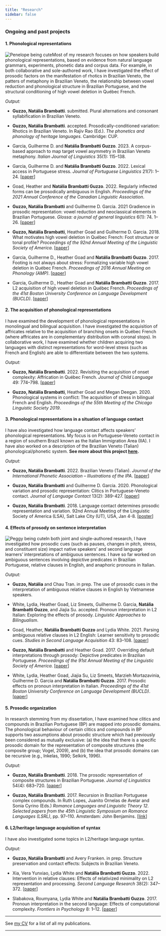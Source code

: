 ```yaml
---
title: "Research"
sidebar: false
---
```


### Ongoing and past projects

#### **1. Phonological representations**

![](figures/bebi.jpeg){.main-figure title="Penelope being cute"}Most of my research focuses on how speakers build phonological representations, based on evidence from natural language grammars, experiments, phonetic data and corpus data. For example, in both collaborative and sole-authored work, I have investigated the effect of prosodic factors on the manifestation of rhotics in Brazilian Veneto, the patters of metaphony in Brazilian Veneto, the relationship between vowel reduction and phonological structure in Brazilian Portuguese, and the structural conditioning of high vowel deletion in Québec French.
<!-- I have investigated whether prosodic constituents can be identified based on indirect phonological evidence or subtle phonological phenomena, and whether prosodic constituency constrains (subtle) phonological variation. Recently, I have examined the realization of rhotic sounds in Brazilian Veneto (Talian), a language that has a single rhotic phoneme that seems to be manifested differently depending on position and stress. With <a href="https://guilhermegarcia.github.io" target="_blank">Guilherme Garcia</a>, I have examined vowel reduction in neoclassical elements in Brazilian Portuguese as a way to determine their prosodic representation. With <a href="http://people.linguistics.mcgill.ca/~heather.goad/" target="_blank">Heather Goad</a> and Guilherme Garcia, I have probed whether foot structure in Québec French can be identified on the basis of weakening segmental processes such as variable high vowel deletion.  -->

*Output:*

- **Guzzo, Natália Brambatti**. submitted. Plural alternations and consonant syllabification in Brazilian Veneto.

- **Guzzo, Natália Brambatti**. accepted. Prosodically-conditioned variation: Rhotics in Brazilian Veneto. In Rajiv Rao (Ed.). *The phonetics and phonology of heritage languages*. Cambridge: CUP.

- Garcia, Guilherme D. and **Natália Brambatti Guzzo**. 2023. A corpus-based approach to map target vowel asymmetry in Brazilian Veneto metaphony. *Italian Journal of Linguistics* 35(1): 115--138.

- Garcia, Guilherme D. and **Natália Brambatti Guzzo**. 2022. Lexical access in Portuguese stress. *Journal of Portuguese Linguistics* 21(7): 1--24. [[paper](https://doi.org/10.16995/jpl.8188)] 

- Goad, Heather and **Natália Brambatti Guzzo**. 2022. Regularly inflected forms can be prosodically ambiguous in English. *Proceedings of the 2021 Annual Conference of the Canadian Linguistic Association*.

- **Guzzo, Natália Brambatti** and Guilherme D. Garcia. 2021 Gradience in prosodic representation: vowel reduction and neoclassical elements in Brazilian Portuguese. *Glossa: a journal of general linguistics* 6(1): 74. 1--26. [[paper](https://doi. org/10.5334/gjgl.1413)]

- **Guzzo, Natália Brambatti**, Heather Goad and Guilherme D. Garcia. 2018. What motivates high vowel deletion in Québec French: Foot structure or tonal profile? *Proceedings of the 92nd Annual Meeting of the Linguistic Society of America*. [[paper](https://doi.org/10.3765/plsa.v3i1.4306)]

- Garcia, Guilherme D., Heather Goad and **Natália Brambatti Guzzo**. 2017. Footing is not always about stress: Formalizing variable high vowel deletion in Québec French. *Proceedings of 2016 Annual Meeting on Phonology (AMP)*. [[paper](http://dx.doi.org/10.3765/amp.v4i0.3991)]

- Garcia, Guilherme D., Heather Goad and **Natália Brambatti Guzzo**. 2017. L2 acquisition of high vowel deletion in Québec French. *Proceedings of the 41st Boston University Conference on Language Development (BUCLD)*. [[paper](http://www.lingref.com/bucld/41/BUCLD41-22.pdf)]


#### **2. The acquisition of phonological representations**

I have examined the development of phonological representations in monolingual and bilingual acquisition. I have investigated the acquisition of affricates relative to the acquisition of branching onsets in Québec French (where affricates are in complementary distribution with coronal stops). In collaborative work, I have examined whether children acquiring two languages with distinct representations for word-level stress (such as French and English) are able to differentiate between the two systems.
<!-- under the hypothesis that the constraints regulating the distribution of affricates are onerous for children, resulting in affricates being acquired after branching onsets.   -->

*Output:*

- **Guzzo, Natália Brambatti**. 2022. Revisiting the acquisition of onset complexity: Affrication in Québec French. *Journal of Child Language* 49: 774--798.   [[paper](https://doi.org/10.1017/S0305000921000374)]

- **Guzzo, Natália Brambatti**, Heather Goad and Megan Deegan. 2020. Phonological systems in conflict: The acquisition of stress in bilingual French and English. *Proceedings of the 55th Meeting of the Chicago Linguistic Society 2019*.



#### **3. Phonological representations in a situation of language contact**

I have also investigated how language contact affects speakers' phonological representations. My focus is on Portuguese-Veneto contact in a region of southern Brazil known as the Italian Immigration Area (IIA). I have also worked on a description of the Brazilian Veneto (Talian) phonological/phonetic system.  **See more about this project [here](talian.html).** 

*Output:*

- **Guzzo, Natália Brambatti**. 2022. Brazilian Veneto (Talian). *Journal of the International Phonetic Association -- Illustrations of the IPA*. [[paper](https://doi.org/10.1017/S002510032200010X)]

- **Guzzo, Natália Brambatti** and Guilherme D. Garcia. 2020. Phonological variation and prosodic representation: Clitics in Portuguese-Veneto contact. *Journal of Language Contact* 13(2): 389-427. [[paper](https://doi.org/10.1163/19552629-bja10021)]

- **Guzzo, Natália Brambatti**. 2018. Language contact determines prosodic representation and variation. 92nd Annual Meeting of the Linguistic Society of America (LSA), Salt Lake City (UT), USA, Jan 4-8. [[poster](materials/lsa2018.pdf)]



#### **4. Effects of prosody on sentence interpretation**

![](figures/dengo.jpeg){.main-figure title="Peggy being cute"}In both joint and single-authored research, I have investigated how prosodic cues (such as pauses, changes in pitch, stress, and constituent size) impact native speakers' and second language learners' interpretations of ambiguous sentences. I have so far worked on ambiguous sentences involving depictive predicates in Brazilian Portuguese, relative clauses in English, and anaphoric pronouns in Italian.

*Output:*

- **Guzzo, Natália** and Chau Tran. in prep. The use of prosodic cues in the interpretation of ambiguous relative clauses in English by Vietnamese speakers.

- White, Lydia, Heather Goad, Liz Smeets, Guilherme D. Garcia, **Natália Brambatti Guzzo**, and Jiajia Su. accepted. Pronoun interpretation in L2 Italian: Exploring the effects of prosody. *Linguistic Approaches to Bilingualism*.

- Goad, Heather, **Natália Brambatti Guzzo** and Lydia White. 2021. Parsing ambiguous relative clauses in L2 English: Learner sensitivity to prosodic cues. *Studies in Second Language Acquisition* 43: 83--108. [[paper](https://doi.org/10.1017/S0272263120000285)]

- **Guzzo, Natália Brambatti** and Heather Goad. 2017. Overriding default interpretations through prosody: Depictive predicates in Brazilian Portuguese. *Proceedings of the 91st Annual Meeting of the Linguistic Society of America*. [[paper](http://dx.doi.org/10.3765/plsa.v2i0.4077)]

- White, Lydia, Heather Goad, Jiajia Su, Liz Smeets, Marzieh Mortazavinia, Guilherme D. Garcia and **Natália Brambatti Guzzo**. 2017. Prosodic effects on pronoun interpretation in Italian. *Proceedings of the 41st Boston University Conference on Language Development (BUCLD)*. [[paper](http://www.lingref.com/bucld/41/BUCLD41-60.pdf)]


#### **5. Prosodic organization**

In research stemming from my dissertation, I have examined how clitics and compounds in Brazilian Portuguese (BP) are mapped into prosodic domains. The phonological behaviour of certain clitics and compounds in BP supports two assumptions about prosodic structure which had previously been considered as mutually exclusive: (a) the idea that there is a specific prosodic domain for the representation of composite structures (the composite group; Vogel, 2009), and (b) the idea that prosodic domains can be recursive (e.g., Inkelas, 1990; Selkirk, 1996).  


*Output:*

- **Guzzo, Natália Brambatti**. 2018. The prosodic representation of composite structures in Brazilian Portuguese. *Journal of Linguistics* 54(4): 683–720. [[paper](http://dx.doi.org/10.1017/S0022226718000099)]

- **Guzzo, Natália Brambatti**. 2017. Recursion in Brazilian Portuguese complex compounds. In Ruth Lopes, Juanito Ornelas de Avelar and Sonia Cyrino (Eds.) *Romance Languages and Linguistic Theory 12. Selected papers from the 45th Linguistic Symposium on Romance Languages (LSRL)*, pp. 97–110. Amsterdam: John Benjamins. [[link](https://benjamins.com/catalog/rllt.12)]


#### **6. L2/heritage language acquisition of syntax**

I have also investigated some topics in L2/heritage language syntax. 

*Output:*

- **Guzzo, Natália Brambatti** and Avery Franken. in prep. Structure preservation and contact effects: Subjects in Brazilian Veneto.

- Xia, Vera Yunxiao, Lydia White and **Natália Brambatti Guzzo**. 2022. Intervention in relative clauses: Effects of relativized minimality on L2 representation and processing. *Second Language Research* 38(2): 347--372. [[paper](https://doi.org/10.1177/0267658320958742)]

- Slabakova, Roumyana, Lydia White and **Natália Brambatti Guzzo**. 2017. Pronoun interpretation in the second language: Effects of computational complexity. *Frontiers in Psychology* 8: 1–12. [[paper](https://doi.org/10.3389/fpsyg.2017.01236)]


---


See [my CV](https://nataliaguzzo.github.io/cv/guzzo-cv.pdf) for a list of all my publications.

***
